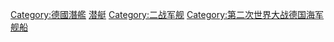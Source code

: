 [[Category:德國潛艦|Category:德國潛艦]]
[[Category:德國二戰武器|潜艇]]
[[Category:二战军舰|Category:二战军舰]]
[[Category:第二次世界大战德国海军舰船|Category:第二次世界大战德国海军舰船]]